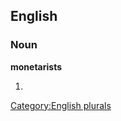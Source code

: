 
==English==

===Noun===
'''monetarists'''

# {{plural of|[[monetarist]]}}

[[Category:English plurals]]